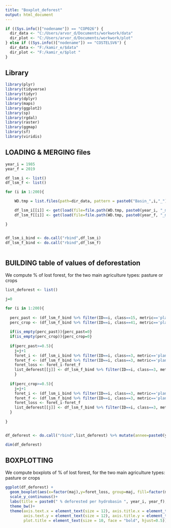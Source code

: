 ---
title: "Boxplot_deforest"
output: html_document
---

```{r }

if ((Sys.info()["nodename"]) == "COP026") {
  dir_data <- "C:/Users/arvor_d/Documents/workwork/data"
  dir_plot <- "C:/Users/arvor_d/Documents/workwork/plot"
} else if ((Sys.info()["nodename"]) == "COSTELSV6") {
  dir_data <- "F:/kamir_e/$data"
  dir_plot <- "F:/kamir_e/$plot "
}

```

## Library

```{r }

library(plyr)
library(tidyverse)
library(tidyr)
library(dplyr)
library(maps)
library(ggplot2)
library(sp)
library(rgdal)
library(raster)
library(ggmap)
library(sf)
library(viridis)

```

## LOADING & MERGING files

```{r }

year_i = 1985
year_f = 2019

df_lsm_i <- list()
df_lsm_f <- list()

for (i in 1:200){

    WD.tmp = list.files(path=dir_data, pattern = paste0("Basin_",i,"_"), full.names = TRUE)

    df_lsm_i[[i]] <- get(load(file=file.path(WD.tmp, paste0(year_i, "_mapbiomas_lsm",i,".RData")))) %>% mutate(annee=year_i) # 3 = natural forest (forest/savanna/mangrove)
    df_lsm_f[[i]] <- get(load(file=file.path(WD.tmp, paste0(year_f, "_mapbiomas_lsm",i,".RData")))) %>% mutate(annee=year_f) # 3 = natural forest (forest/savanna/mangrove)

}


df_lsm_i_bind <- do.call("rbind",df_lsm_i)
df_lsm_f_bind <- do.call("rbind",df_lsm_f)



```

## BUILDING table of values of deforestation

We compute % of lost forest, for the two main agriculture types: pasture or crops

```{r }

list_deforest <- list()

j=0

for (i in 1:200){
  
  perc_past <- (df_lsm_f_bind %>% filter(ID==i, class==15, metric=='pland'))$value
  perc_crop <- (df_lsm_f_bind %>% filter(ID==i, class==41, metric=='pland'))$value ### attention !!
  
  if(is_empty(perc_past)){perc_past=0}
  if(is_empty(perc_crop)){perc_crop=0}
  
  if(perc_past>=0.5){
    j=j+1
    foret_i <- (df_lsm_i_bind %>% filter(ID==i, class==3, metric=='pland'))$value
    foret_f <- (df_lsm_f_bind %>% filter(ID==i, class==3, metric=='pland'))$value
    foret_loss <- foret_i-foret_f
    list_deforest[[j]] <- df_lsm_f_bind %>% filter(ID==i, class==3, metric=='pland') %>% mutate(value=replace(value, value=foret_loss))%>% mutate(maj='past')
    }
  
  if(perc_crop>=0.5){
    j=j+1
    foret_i <- (df_lsm_i_bind %>% filter(ID==i, class==3, metric=='pland'))$value
    foret_f <- (df_lsm_f_bind %>% filter(ID==i, class==3, metric=='pland'))$value
    foret_loss <- foret_i-foret_f
    list_deforest[[j]] <- df_lsm_f_bind %>% filter(ID==i, class==3, metric=='pland') %>% mutate(value=replace(value, value=foret_loss)) %>% mutate(maj='crop')
  }
  
}


df_deforest <- do.call("rbind",list_deforest) %>% mutate(annee=paste0(year_i,"_", year_f))

dim(df_deforest)

```

## BOXPLOTTING

We compute boxplots of % of lost forest, for the two main agriculture types: pasture or crops

```{r }


ggplot(df_deforest) + 
  geom_boxplot(aes(x=factor(maj),y=foret_loss, group=maj, fill=factor(maj)), show.legend = FALSE, alpha=0.2) +
  scale_y_continuous()+
  labs(title = paste0(" % deforested per hydrobasin ", year_i, year_f), x="% deforested", y="")+ 
  theme_bw()+
  theme(axis.text.x = element_text(size = 12), axis.title.x = element_text(size = 10, vjust = 1.5, hjust=1),
        axis.text.y = element_text(size = 12), axis.title.y = element_text(size = 10, angle = 0, vjust=1.05),
        plot.title = element_text(size = 10, face = "bold", hjust=0.5))




```
